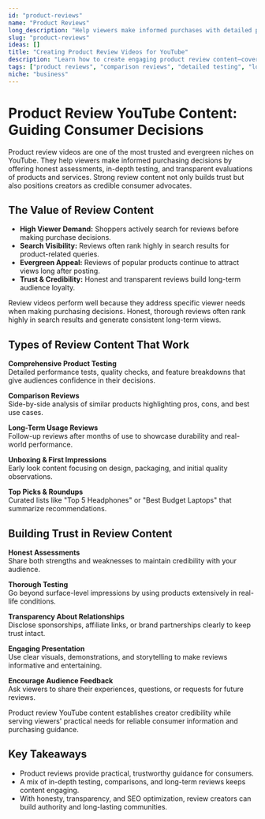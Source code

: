 ```yaml
---
id: "product-reviews"
name: "Product Reviews"
long_description: "Help viewers make informed purchases with detailed product reviews."
slug: "product-reviews"
ideas: []
title: "Creating Product Review Videos for YouTube"
description: "Learn how to create engaging product review content—covering detailed testing, comparisons, long-term usage insights, and consumer guidance."
tags: ["product reviews", "comparison reviews", "detailed testing", "long-term usage reviews", "consumer guidance", "review content ideas"]
niche: "business"
---
```


# Product Review YouTube Content: Guiding Consumer Decisions

Product review videos are one of the most trusted and evergreen niches on YouTube. They help viewers make informed purchasing decisions by offering honest assessments, in-depth testing, and transparent evaluations of products and services. Strong review content not only builds trust but also positions creators as credible consumer advocates.

## The Value of Review Content

- **High Viewer Demand:** Shoppers actively search for reviews before making purchase decisions.  
- **Search Visibility:** Reviews often rank highly in search results for product-related queries.  
- **Evergreen Appeal:** Reviews of popular products continue to attract views long after posting.  
- **Trust & Credibility:** Honest and transparent reviews build long-term audience loyalty.  

Review videos perform well because they address specific viewer needs when making purchasing decisions. Honest, thorough reviews often rank highly in search results and generate consistent long-term views.

## Types of Review Content That Work

**Comprehensive Product Testing**  
Detailed performance tests, quality checks, and feature breakdowns that give audiences confidence in their decisions.  

**Comparison Reviews**  
Side-by-side analysis of similar products highlighting pros, cons, and best use cases.  

**Long-Term Usage Reviews**  
Follow-up reviews after months of use to showcase durability and real-world performance.  

**Unboxing & First Impressions**  
Early look content focusing on design, packaging, and initial quality observations.  

**Top Picks & Roundups**  
Curated lists like "Top 5 Headphones" or "Best Budget Laptops" that summarize recommendations.  

## Building Trust in Review Content

**Honest Assessments**  
Share both strengths and weaknesses to maintain credibility with your audience.  

**Thorough Testing**  
Go beyond surface-level impressions by using products extensively in real-life conditions.  

**Transparency About Relationships**  
Disclose sponsorships, affiliate links, or brand partnerships clearly to keep trust intact.  

**Engaging Presentation**  
Use clear visuals, demonstrations, and storytelling to make reviews informative and entertaining.  

**Encourage Audience Feedback**  
Ask viewers to share their experiences, questions, or requests for future reviews.  

Product review YouTube content establishes creator credibility while serving viewers' practical needs for reliable consumer information and purchasing guidance.

## Key Takeaways

- Product reviews provide practical, trustworthy guidance for consumers.  
- A mix of in-depth testing, comparisons, and long-term reviews keeps content engaging.  
- With honesty, transparency, and SEO optimization, review creators can build authority and long-lasting communities.  
